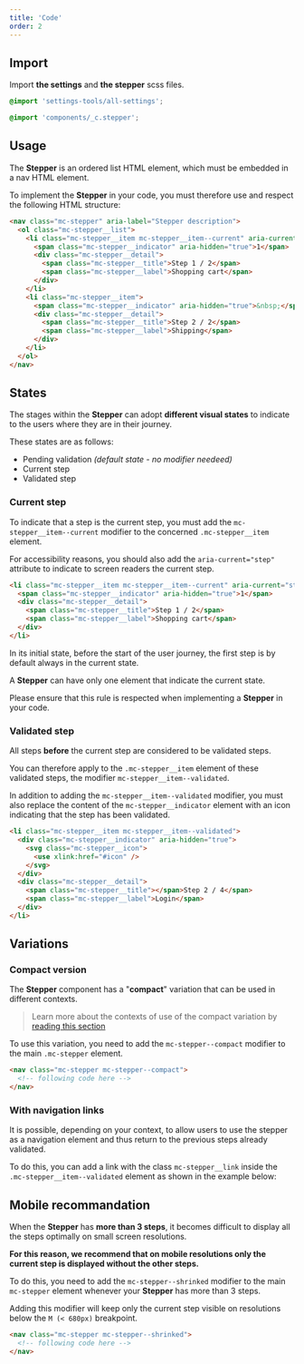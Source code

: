 ```yaml
---
title: 'Code'
order: 2
---
```


## Import

Import **the settings** and **the stepper** scss files.

```scss
@import 'settings-tools/all-settings';

@import 'components/_c.stepper';
```

## Usage

The **Stepper** is an ordered list HTML element, which must be embedded in a nav HTML element.

To implement the **Stepper** in your code, you must therefore use and respect the following HTML structure:

```html
<nav class="mc-stepper" aria-label="Stepper description">
  <ol class="mc-stepper__list">
    <li class="mc-stepper__item mc-stepper__item--current" aria-current="step">
      <span class="mc-stepper__indicator" aria-hidden="true">1</span>
      <div class="mc-stepper__detail">
        <span class="mc-stepper__title">Step 1 / 2</span>
        <span class="mc-stepper__label">Shopping cart</span>
      </div>
    </li>
    <li class="mc-stepper__item">
      <span class="mc-stepper__indicator" aria-hidden="true">&nbsp;</span>
      <div class="mc-stepper__detail">
        <span class="mc-stepper__title">Step 2 / 2</span>
        <span class="mc-stepper__label">Shipping</span>
      </div>
    </li>
  </ol>
</nav>
```

<Story id="indicator-stepper--default" />

## States

The stages within the **Stepper** can adopt **different visual states** to indicate to the users where they are in their journey.

These states are as follows:

- Pending validation _(default state - no modifier needeed)_
- Current step
- Validated step

### Current step

To indicate that a step is the current step, you must add the `mc-stepper__item--current` modifier to the concerned `.mc-stepper__item` element.

For accessibility reasons, you should also add the `aria-current="step"` attribute to indicate to screen readers the current step.

```html
<li class="mc-stepper__item mc-stepper__item--current" aria-current="step">
  <span class="mc-stepper__indicator" aria-hidden="true">1</span>
  <div class="mc-stepper__detail">
    <span class="mc-stepper__title">Step 1 / 2</span>
    <span class="mc-stepper__label">Shopping cart</span>
  </div>
</li>
```

<Highlight theme="info">

In its initial state, before the start of the user journey, the first step is by default always in the current state.

</Highlight>

<Highlight theme="warning">

A **Stepper** can have only one element that indicate the current state.

Please ensure that this rule is respected when implementing a **Stepper** in your code.

</Highlight>

### Validated step

All steps **before** the current step are considered to be validated steps.

You can therefore apply to the `.mc-stepper__item` element of these validated steps, the modifier `mc-stepper__item--validated`.

In addition to adding the `mc-stepper__item--validated` modifier, you must also replace the content of the `mc-stepper__indicator` element with an icon indicating that the step has been validated.

```html
<li class="mc-stepper__item mc-stepper__item--validated">
  <div class="mc-stepper__indicator" aria-hidden="true">
    <svg class="mc-stepper__icon">
      <use xlink:href="#icon" />
    </svg>
  </div>
  <div class="mc-stepper__detail">
    <span class="mc-stepper__title"></span>Step 2 / 4</span>
    <span class="mc-stepper__label">Login</span>
  </div>
</li>
```

<Preview path="up-to-three" nude />

## Variations

### Compact version

The **Stepper** component has a "**compact**" variation that can be used in different contexts.

> Learn more about the contexts of use of the compact variation by [reading this section](/Components/Stepper/#compact-version)

To use this variation, you need to add the `mc-stepper--compact` modifier to the main `.mc-stepper` element.

```html
<nav class="mc-stepper mc-stepper--compact">
  <!-- following code here -->
</nav>
```

<Story id="indicator-stepper--variation-compact" />

### With navigation links

It is possible, depending on your context, to allow users to use the stepper as a navigation element and thus return to the previous steps already validated.

To do this, you can add a link with the class `mc-stepper__link` inside the `.mc-stepper__item--validated` element as shown in the example below:

<Story id="indicator-stepper--stepper-with-links" />

## Mobile recommandation

When the **Stepper** has **more than 3 steps**, it becomes difficult to display all the steps optimally on small screen resolutions.

**For this reason, we recommend that on mobile resolutions only the current step is displayed without the other steps.**

To do this, you need to add the `mc-stepper--shrinked` modifier to the main `mc-stepper` element whenever your **Stepper** has more than 3 steps.

Adding this modifier will keep only the current step visible on resolutions below the `M (< 680px)` breakpoint.

```html
<nav class="mc-stepper mc-stepper--shrinked">
  <!-- following code here -->
</nav>
```

<Story id="indicator-stepper--stepper-five-steps" />
